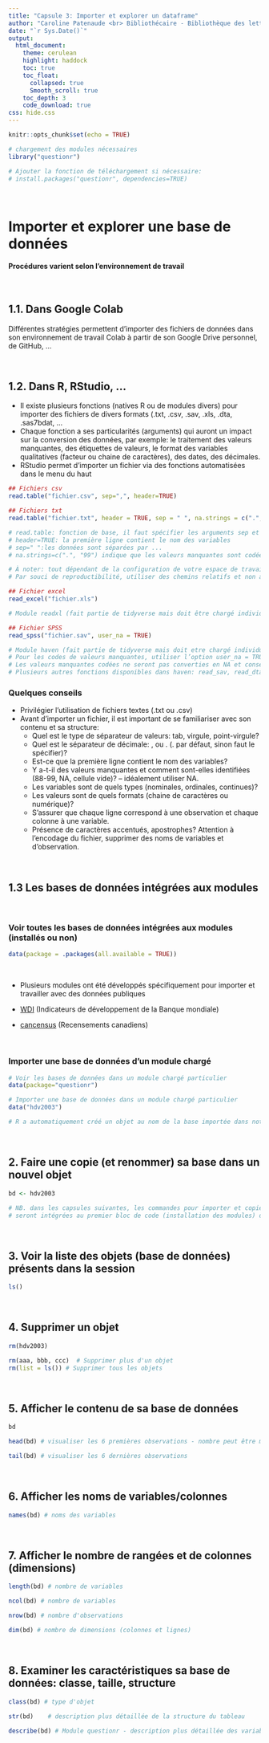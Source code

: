 ```yaml
---
title: "Capsule 3: Importer et explorer un dataframe"
author: "Caroline Patenaude <br> Bibliothécaire - Bibliothèque des lettres et sciences humaines"
date: "`r Sys.Date()`"
output: 
  html_document: 
    theme: cerulean
    highlight: haddock
    toc: true
    toc_float: 
      collapsed: true
      Smooth_scroll: true
    toc_depth: 3
    code_download: true
css: hide.css
---
```


```r
knitr::opts_chunk$set(echo = TRUE)
```

<script src="hideOutput.js"></script>

```r
# chargement des modules nécessaires
library("questionr")

# Ajouter la fonction de téléchargement si nécessaire:
# install.packages("questionr", dependencies=TRUE)
```

<br>

# Importer et explorer une base de données

#### Procédures varient selon l'environnement de travail

<br>

## 1.1. Dans Google Colab

Différentes stratégies permettent d'importer des fichiers de données dans son environnement de travail Colab à partir de son Google Drive personnel, de GitHub, ...

<br>

## 1.2. Dans R, RStudio, ...

*  Il existe plusieurs fonctions (natives R ou de modules divers) pour importer des fichiers de divers formats (.txt, .csv, .sav, .xls, .dta, .sas7bdat, ... 
*  Chaque fonction a ses particularités (arguments) qui auront un impact sur la conversion des données, par exemple: le traitement des valeurs manquantes, des étiquettes de valeurs, le format des variables qualitatives (facteur ou chaine de caractères), des dates, des décimales.
*  RStudio permet d'importer un fichier via des fonctions automatisées dans le menu du haut

```r
## Fichiers csv
read.table("fichier.csv", sep=",", header=TRUE) 

## Fichiers txt
read.table("fichier.txt", header = TRUE, sep = " ", na.strings = c(".", "99"))

# read.table: fonction de base, il faut spécifier les arguments sep et header
# header=TRUE: la première ligne contient le nom des variables
# sep=" ":les données sont séparées par ...
# na.strings=c(".", "99") indique que les valeurs manquantes sont codées par ...

# À noter: tout dépendant de la configuration de votre espace de travail, il se peut qu'il soit nécessaire d'indiquer le chemin complet menant vers l'emplacement du fichier de données (C:/Users/.../.../MonFichier.csv")
# Par souci de reproductibilité, utiliser des chemins relatifs et non absolus

## Fichier excel
read_excel("fichier.xls") 

# Module readxl (fait partie de tidyverse mais doit être chargé individuellement)

## Fichier SPSS
read_spss("fichier.sav", user_na = TRUE) 

# Module haven (fait partie de tidyverse mais doit etre chargé individuellement)
# Pour les codes de valeurs manquantes, utiliser l’option user_na = TRUE    
# Les valeurs manquantes codées ne seront pas converties en NA et conserveront leur statut manquant
# Plusieurs autres fonctions disponibles dans haven: read_sav, read_dta, read_sas, read_csv, read_csv2, ..
```


### Quelques conseils

- Privilégier l'utilisation de fichiers textes (.txt ou .csv)
- Avant d’importer un fichier, il est important de se familiariser avec son contenu et sa structure:
  +  Quel est le type de séparateur de valeurs: tab, virgule, point-virgule?
  +  Quel est le séparateur de décimale: , ou . (. par défaut, sinon faut le spécifier)?
  +  Est-ce que la première ligne contient le nom des variables?
  +  Y a-t-il des valeurs manquantes et comment sont-elles identifiées (88-99, NA, cellule vide)? – idéalement utiliser NA.
  +  Les variables sont de quels types (nominales, ordinales, continues)?
  +  Les valeurs sont de quels formats (chaine de caractères ou numérique)?
  +  S’assurer que chaque ligne correspond à une observation et chaque colonne à une variable.
  +  Présence de caractères accentués, apostrophes? Attention à l'encodage du fichier, supprimer des noms de variables et d'observation.
  
<br>

## 1.3 Les bases de données intégrées aux modules

<br>

### Voir toutes les bases de données intégrées aux modules (installés ou non)

```r
data(package = .packages(all.available = TRUE))
```

<br>

*   Plusieurs modules ont été développés spécifiquement pour importer et travailler avec des données publiques 

*   [WDI](https://cran.r-project.org/web/packages/WDI/index.html) (Indicateurs de développement de la Banque mondiale)
*   [cancensus](https://cran.r-project.org/web/packages/cancensus/vignettes/cancensus.html) (Recensements canadiens)

<br>

### Importer une base de données d'un module chargé

```r
# Voir les bases de données dans un module chargé particulier
data(package="questionr") 
```


```r
# Importer une base de données dans un module chargé particulier
data("hdv2003")

# R a automatiquement créé un objet au nom de la base importée dans notre environnement de travail
```

<br>

## 2. Faire une copie (et renommer) sa base dans un nouvel objet

```r
bd <- hdv2003

# NB. dans les capsules suivantes, les commandes pour importer et copier la base de données hdv2003 
# seront intégrées au premier bloc de code (installation des modules) du notebook
```

<br>

## 3. Voir la liste des objets (base de données) présents dans la session

```r
ls() 
```

<br>

## 4. Supprimer un  objet 

```r
rm(hdv2003)
```

```r
rm(aaa, bbb, ccc)  # Supprimer plus d'un objet
rm(list = ls()) # Supprimer tous les objets
```

<br>

## 5. Afficher le contenu de sa base de données 

<div class="fold o">
```r
bd
```


```r
head(bd) # visualiser les 6 premières observations - nombre peut être modifié (bd, 4)
```


```r
tail(bd) # visualiser les 6 dernières observations
```

<br>

## 6. Afficher les noms de variables/colonnes


```r
names(bd) # noms des variables
```


<br>

## 7. Afficher le nombre de rangées et de colonnes (dimensions)


```r
length(bd) # nombre de variables
```



```r
ncol(bd) # nombre de variables
```



```r
nrow(bd) # nombre d'observations
```



```r
dim(bd) # nombre de dimensions (colonnes et lignes)
```


<br>

## 8. Examiner les caractéristiques sa base de données: classe, taille, structure

```r
class(bd) # type d'objet
```


```r
str(bd)    # description plus détaillée de la structure du tableau 
```


```r
describe(bd) # Module questionr - description plus détaillée des variables du tableau
```
</div>
